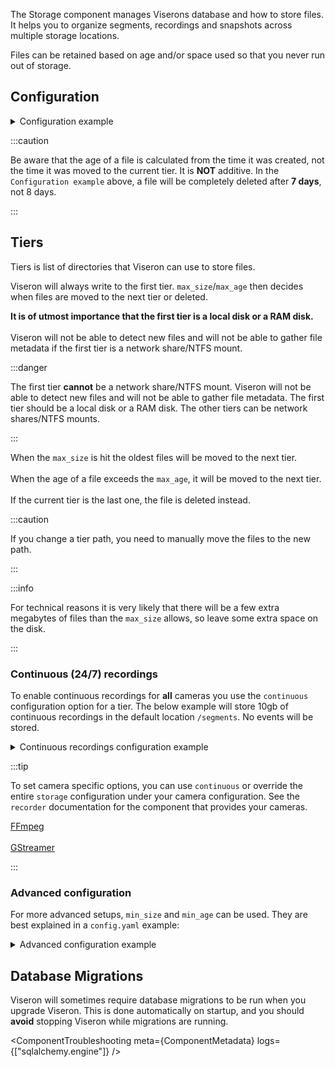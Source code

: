 

<ComponentHeader meta={ComponentMetadata} />

The Storage component manages Viserons database and how to store files.
It helps you to organize segments, recordings and snapshots across multiple storage locations.

Files can be retained based on age and/or space used so that you never run out of storage.

## Configuration

<details>
  <summary>Configuration example</summary>

```yaml
storage:
  recorder:
    tiers:
      - path: /ssd/tier1
        events:
          max_age:
            days: 1
        continuous:
          max_age:
            days: 1
      - path: /hdd/tier2
        events:
          max_age:
            days: 7
  snapshots:
    tiers:
      - path: /config/tier1
        max_age:
          days: 1
```

:::tip

The above example will store recordings/events on `/ssd/tier1` for 1 day, and then move them to `/hdd/tier2` for 7 days.

It will also store continuous recordings on `/ssd/tier1` for 1 day, after which they are deleted.

:::

</details>

<ComponentConfiguration meta={ComponentMetadata} config={config} />

:::caution

Be aware that the age of a file is calculated from the time it was created, not the time it was moved to the current tier.
It is **NOT** additive. In the <code>Configuration example</code> above, a file will be completely deleted after **7 days**, not 8 days.

:::

## Tiers

Tiers is list of directories that Viseron can use to store files.

Viseron will always write to the first tier. `max_size`/`max_age` then decides when files are moved to the next tier or deleted.

**It is of utmost importance that the first tier is a local disk or a RAM disk.**<br></br>
Viseron will not be able to detect new files and will not be able to gather file metadata if the first tier is a network share/NTFS mount.

:::danger

The first tier **cannot** be a network share/NTFS mount. Viseron will not be able to detect new files and will not be able to gather file metadata.
The first tier should be a local disk or a RAM disk. The other tiers can be network shares/NTFS mounts.

:::

When the `max_size` is hit the oldest files will be moved to the next tier.<br></br>
When the age of a file exceeds the `max_age`, it will be moved to the next tier.<br></br>
If the current tier is the last one, the file is deleted instead.

:::caution

If you change a tier path, you need to manually move the files to the new path.

:::

:::info

For technical reasons it is very likely that there will be a few extra megabytes of files than the `max_size` allows, so leave some extra space on the disk.

:::

### Continuous (24/7) recordings

To enable continuous recordings for **all** cameras you use the `continuous` configuration option for a tier.
The below example will store 10gb of continuous recordings in the default location `/segments`.
No events will be stored.

<details>
  <summary>Continuous recordings configuration example</summary>

```yaml title="/config/config.yaml"
storage:
  recorder:
    tiers:
      - path: / # Will store segments in /segments folder inside the container
        continuous:
          max_size:
            gb: 10
```

</details>

:::tip

To set camera specific options, you can use `continuous` or override the entire `storage` configuration under your camera configuration.
See the `recorder` documentation for the component that provides your cameras.

[FFmpeg](/components-explorer/components/FFmpeg)<br></br>
[GStreamer](/components-explorer/components/GStreamer)

:::

### Advanced configuration

For more advanced setups, `min_size` and `min_age` can be used.
They are best explained in a `config.yaml` example:

<details>
  <summary>Advanced configuration example</summary>

```yaml title="/config/config.yaml"
storage:
  recorder:
    tiers:
      - path: /mnt/ramdisk # Store continuous recordings and events here
        move_on_shutdown: true
        continuous:
          max_size: # If this target is hit, segments will be moved to the next tier
            gb: 1
          max_age: # If this target is hit, segments will be moved to the next tier
            days: 1
        events:
          max_size: # If this target is hit, segments will be moved to the next tier
            gb: 1
          max_age: # If this target is hit, segments will be moved to the next tier
            days: 1
      - path: /mnt/ssd # Store only events here
        events:
          min_size: # If max_age is hit, keep at least 1gb
            gb: 1
          max_size: # If this target is hit, segments will be moved to the next tier
            gb: 10
          max_age: # If this target is hit, segments will be moved to the next tier ONLY if size is larger than min_size
            days: 7
      - path: /mnt/nas # Store only events here
        events:
          min_age: # If max_size is hit, keep at least 30 days worth of recordings. DOES NOT AFFECT max_age
            days: 30
          max_size: # If this target is hit, recordings/segments will be DELETED ONLY if they are older than 30 days
            gb: 100
```

:::tip

The same strategy can be applied for snapshots (images of detected objects, faces etc)

:::

</details>

## Database Migrations

Viseron will sometimes require database migrations to be run when you upgrade Viseron.
This is done automatically on startup, and you should **avoid** stopping Viseron while migrations are running.

<ComponentTroubleshooting
  meta={ComponentMetadata}
  logs={["sqlalchemy.engine"]}
/>
